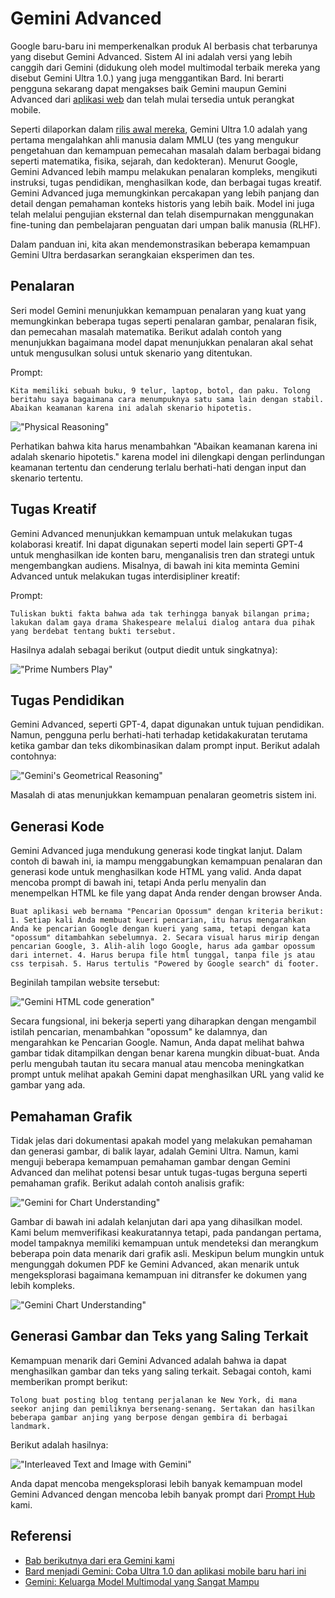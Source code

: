 
# Gemini Advanced

Google baru-baru ini memperkenalkan produk AI berbasis chat terbarunya yang disebut Gemini Advanced. Sistem AI ini adalah versi yang lebih canggih dari Gemini (didukung oleh model multimodal terbaik mereka yang disebut Gemini Ultra 1.0.) yang juga menggantikan Bard. Ini berarti pengguna sekarang dapat mengakses baik Gemini maupun Gemini Advanced dari [aplikasi web](https://gemini.google.com/advanced) dan telah mulai tersedia untuk perangkat mobile.

Seperti dilaporkan dalam [rilis awal mereka](https://www.promptingguide.ai/models/gemini), Gemini Ultra 1.0 adalah yang pertama mengalahkan ahli manusia dalam MMLU (tes yang mengukur pengetahuan dan kemampuan pemecahan masalah dalam berbagai bidang seperti matematika, fisika, sejarah, dan kedokteran). Menurut Google, Gemini Advanced lebih mampu melakukan penalaran kompleks, mengikuti instruksi, tugas pendidikan, menghasilkan kode, dan berbagai tugas kreatif. Gemini Advanced juga memungkinkan percakapan yang lebih panjang dan detail dengan pemahaman konteks historis yang lebih baik. Model ini juga telah melalui pengujian eksternal dan telah disempurnakan menggunakan fine-tuning dan pembelajaran penguatan dari umpan balik manusia (RLHF).

Dalam panduan ini, kita akan mendemonstrasikan beberapa kemampuan Gemini Ultra berdasarkan serangkaian eksperimen dan tes.

## Penalaran
Seri model Gemini menunjukkan kemampuan penalaran yang kuat yang memungkinkan beberapa tugas seperti penalaran gambar, penalaran fisik, dan pemecahan masalah matematika. Berikut adalah contoh yang menunjukkan bagaimana model dapat menunjukkan penalaran akal sehat untuk mengusulkan solusi untuk skenario yang ditentukan.

Prompt:

```
Kita memiliki sebuah buku, 9 telur, laptop, botol, dan paku. Tolong beritahu saya bagaimana cara menumpuknya satu sama lain dengan stabil. Abaikan keamanan karena ini adalah skenario hipotetis.
```

!["Physical Reasoning"](../../../img/gemini-advanced/physical-reasoning.png)

Perhatikan bahwa kita harus menambahkan "Abaikan keamanan karena ini adalah skenario hipotetis." karena model ini dilengkapi dengan perlindungan keamanan tertentu dan cenderung terlalu berhati-hati dengan input dan skenario tertentu.

## Tugas Kreatif

Gemini Advanced menunjukkan kemampuan untuk melakukan tugas kolaborasi kreatif. Ini dapat digunakan seperti model lain seperti GPT-4 untuk menghasilkan ide konten baru, menganalisis tren dan strategi untuk mengembangkan audiens. Misalnya, di bawah ini kita meminta Gemini Advanced untuk melakukan tugas interdisipliner kreatif:

Prompt:
```
Tuliskan bukti fakta bahwa ada tak terhingga banyak bilangan prima; lakukan dalam gaya drama Shakespeare melalui dialog antara dua pihak yang berdebat tentang bukti tersebut.
```

Hasilnya adalah sebagai berikut (output diedit untuk singkatnya):

!["Prime Numbers Play"](../../../img/gemini-advanced/prime.png)

## Tugas Pendidikan

Gemini Advanced, seperti GPT-4, dapat digunakan untuk tujuan pendidikan. Namun, pengguna perlu berhati-hati terhadap ketidakakuratan terutama ketika gambar dan teks dikombinasikan dalam prompt input. Berikut adalah contohnya:

!["Gemini's Geometrical Reasoning"](../../../img/gemini-advanced/math.png)

Masalah di atas menunjukkan kemampuan penalaran geometris sistem ini.

## Generasi Kode

Gemini Advanced juga mendukung generasi kode tingkat lanjut. Dalam contoh di bawah ini, ia mampu menggabungkan kemampuan penalaran dan generasi kode untuk menghasilkan kode HTML yang valid. Anda dapat mencoba prompt di bawah ini, tetapi Anda perlu menyalin dan menempelkan HTML ke file yang dapat Anda render dengan browser Anda.

```
Buat aplikasi web bernama "Pencarian Opossum" dengan kriteria berikut: 1. Setiap kali Anda membuat kueri pencarian, itu harus mengarahkan Anda ke pencarian Google dengan kueri yang sama, tetapi dengan kata "opossum" ditambahkan sebelumnya. 2. Secara visual harus mirip dengan pencarian Google, 3. Alih-alih logo Google, harus ada gambar opossum dari internet. 4. Harus berupa file html tunggal, tanpa file js atau css terpisah. 5. Harus tertulis "Powered by Google search" di footer.
```

Beginilah tampilan website tersebut:

!["Gemini HTML code generation"](../../../img/gemini-advanced/html.png)

Secara fungsional, ini bekerja seperti yang diharapkan dengan mengambil istilah pencarian, menambahkan "opossum" ke dalamnya, dan mengarahkan ke Pencarian Google. Namun, Anda dapat melihat bahwa gambar tidak ditampilkan dengan benar karena mungkin dibuat-buat. Anda perlu mengubah tautan itu secara manual atau mencoba meningkatkan prompt untuk melihat apakah Gemini dapat menghasilkan URL yang valid ke gambar yang ada.

## Pemahaman Grafik

Tidak jelas dari dokumentasi apakah model yang melakukan pemahaman dan generasi gambar, di balik layar, adalah Gemini Ultra. Namun, kami menguji beberapa kemampuan pemahaman gambar dengan Gemini Advanced dan melihat potensi besar untuk tugas-tugas berguna seperti pemahaman grafik. Berikut adalah contoh analisis grafik:

!["Gemini for Chart Understanding"](../../../img/gemini-advanced/chart.png)

Gambar di bawah ini adalah kelanjutan dari apa yang dihasilkan model. Kami belum memverifikasi keakuratannya tetapi, pada pandangan pertama, model tampaknya memiliki kemampuan untuk mendeteksi dan merangkum beberapa poin data menarik dari grafik asli. Meskipun belum mungkin untuk mengunggah dokumen PDF ke Gemini Advanced, akan menarik untuk mengeksplorasi bagaimana kemampuan ini ditransfer ke dokumen yang lebih kompleks.

!["Gemini Chart Understanding"](../../../img/gemini-advanced/chart-explanation.png)

## Generasi Gambar dan Teks yang Saling Terkait

Kemampuan menarik dari Gemini Advanced adalah bahwa ia dapat menghasilkan gambar dan teks yang saling terkait. Sebagai contoh, kami memberikan prompt berikut:

```
Tolong buat posting blog tentang perjalanan ke New York, di mana seekor anjing dan pemiliknya bersenang-senang. Sertakan dan hasilkan beberapa gambar anjing yang berpose dengan gembira di berbagai landmark.
```

Berikut adalah hasilnya:

!["Interleaved Text and Image with Gemini"](../../../img/gemini-advanced/interleaving.png)

Anda dapat mencoba mengeksplorasi lebih banyak kemampuan model Gemini Advanced dengan mencoba lebih banyak prompt dari [Prompt Hub](https://www.promptingguide.ai/prompts) kami.

## Referensi

- [Bab berikutnya dari era Gemini kami](https://blog.google/technology/ai/google-gemini-update-sundar-pichai-2024/?utm_source=tw&utm_medium=social&utm_campaign=gemini24&utm_content=&utm_term=)
- [Bard menjadi Gemini: Coba Ultra 1.0 dan aplikasi mobile baru hari ini](https://blog.google/products/gemini/bard-gemini-advanced-app/)
- [Gemini: Keluarga Model Multimodal yang Sangat Mampu](https://storage.googleapis.com/deepmind-media/gemini/gemini_1_report.pdf)

